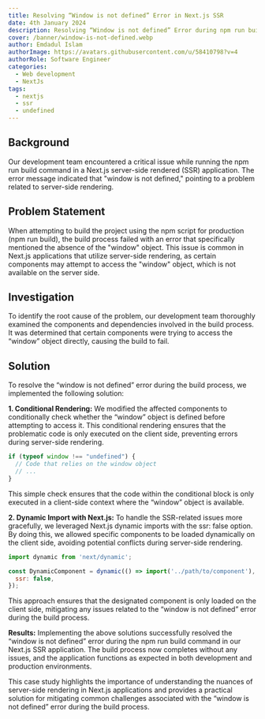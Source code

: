 ```yaml
---
title: Resolving “Window is not defined” Error in Next.js SSR
date: 4th January 2024
description: Resolving “Window is not defined” Error during npm run build in Next.js SSR Application
cover: /banner/window-is-not-defined.webp
author: Emdadul Islam
authorImage: https://avatars.githubusercontent.com/u/58410798?v=4
authorRole: Software Engineer
categories:
  - Web development
  - NextJs
tags:
  - nextjs
  - ssr
  - undefined
---
```




## Background
Our development team encountered a critical issue while running the npm run build command in a Next.js server-side rendered (SSR) application. The error message indicated that "window is not defined," pointing to a problem related to server-side rendering.
## Problem Statement
When attempting to build the project using the npm script for production (npm run build), the build process failed with an error that specifically mentioned the absence of the "window" object. This issue is common in Next.js applications that utilize server-side rendering, as certain components may attempt to access the "window" object, which is not available on the server side.

## Investigation
To identify the root cause of the problem, our development team thoroughly examined the components and dependencies involved in the build process. It was determined that certain components were trying to access the “window” object directly, causing the build to fail.

## Solution
To resolve the “window is not defined” error during the build process, we implemented the following solution:

**1. Conditional Rendering:**
We modified the affected components to conditionally check whether the “window” object is defined before attempting to access it. This conditional rendering ensures that the problematic code is only executed on the client side, preventing errors during server-side rendering.
```js
if (typeof window !== "undefined") {
  // Code that relies on the window object
  // ...
}
```
This simple check ensures that the code within the conditional block is only executed in a client-side context where the “window” object is available.

**2. Dynamic Import with Next.js:**
To handle the SSR-related issues more gracefully, we leveraged Next.js dynamic imports with the ssr: false option. By doing this, we allowed specific components to be loaded dynamically on the client side, avoiding potential conflicts during server-side rendering.
```js
import dynamic from 'next/dynamic';

const DynamicComponent = dynamic(() => import('../path/to/component'), {
  ssr: false,
});
```
This approach ensures that the designated component is only loaded on the client side, mitigating any issues related to the “window is not defined” error during the build process.

**Results:**
Implementing the above solutions successfully resolved the “window is not defined” error during the npm run build command in our Next.js SSR application. The build process now completes without any issues, and the application functions as expected in both development and production environments.

This case study highlights the importance of understanding the nuances of server-side rendering in Next.js applications and provides a practical solution for mitigating common challenges associated with the “window is not defined” error during the build process.